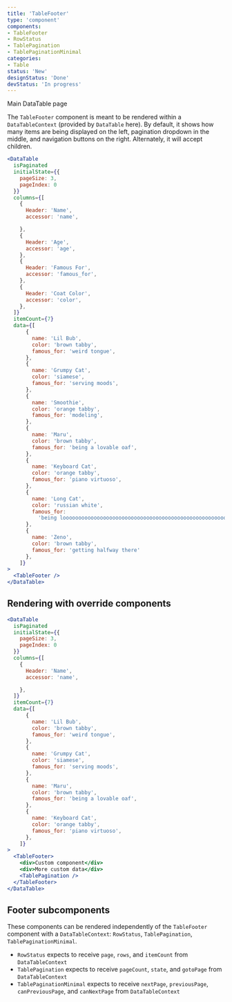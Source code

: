 ```yaml
---
title: 'TableFooter'
type: 'component'
components:
- TableFooter
- RowStatus
- TablePagination
- TablePaginationMinimal
categories:
- Table
status: 'New'
designStatus: 'Done'
devStatus: 'In progress'
---
```


<Link to="/components/datatable/">Main DataTable page</Link>

The `TableFooter` component is meant to be rendered within a `DataTableContext` (provided by `DataTable` here).
By default, it shows how many items are being displayed on the left, pagination dropdown in the middle, and
navigation buttons on the right.
Alternately, it will accept children.

```jsx live=true
<DataTable
  isPaginated
  initialState={{
    pageSize: 3,
    pageIndex: 0
  }}
  columns={[
    {
      Header: 'Name',
      accessor: 'name',

    },
    {
      Header: 'Age',
      accessor: 'age',
    },
    {
      Header: 'Famous For',
      accessor: 'famous_for',
    },
    {
      Header: 'Coat Color',
      accessor: 'color',
    },
  ]}
  itemCount={7}
  data={[
      {
        name: 'Lil Bub',
        color: 'brown tabby',
        famous_for: 'weird tongue',
      },
      {
        name: 'Grumpy Cat',
        color: 'siamese',
        famous_for: 'serving moods',
      },
      {
        name: 'Smoothie',
        color: 'orange tabby',
        famous_for: 'modeling',
      },
      {
        name: 'Maru',
        color: 'brown tabby',
        famous_for: 'being a lovable oaf',
      },
      {
        name: 'Keyboard Cat',
        color: 'orange tabby',
        famous_for: 'piano virtuoso',
      },
      {
        name: 'Long Cat',
        color: 'russian white',
        famous_for:
          'being loooooooooooooooooooooooooooooooooooooooooooooooooooooong',
      },
      {
        name: 'Zeno',
        color: 'brown tabby',
        famous_for: 'getting halfway there'
      },
    ]}
>
  <TableFooter />
</DataTable>
```

## Rendering with override components
```jsx live=true
<DataTable
  isPaginated
  initialState={{
    pageSize: 3,
    pageIndex: 0
  }}
  columns={[
    {
      Header: 'Name',
      accessor: 'name',

    },
  ]}
  itemCount={7}
  data={[
      {
        name: 'Lil Bub',
        color: 'brown tabby',
        famous_for: 'weird tongue',
      },
      {
        name: 'Grumpy Cat',
        color: 'siamese',
        famous_for: 'serving moods',
      },
      {
        name: 'Maru',
        color: 'brown tabby',
        famous_for: 'being a lovable oaf',
      },
      {
        name: 'Keyboard Cat',
        color: 'orange tabby',
        famous_for: 'piano virtuoso',
      },
    ]}
>
  <TableFooter>
    <div>Custom component</div>
    <div>More custom data</div>
    <TablePagination />
  </TableFooter>
</DataTable>
```

## Footer subcomponents
These components can be rendered independently of the `TableFooter` component with a `DataTableContext`: `RowStatus`,
`TablePagination`, `TablePaginationMinimal`.
- `RowStatus` expects to receive `page`, `rows`, and `itemCount` from `DataTableContext`
- `TablePagination` expects to receive `pageCount`, `state`, and `gotoPage` from `DataTableContext`
- `TablePaginationMinimal` expects to receive `nextPage`, `previousPage`, `canPreviousPage`, and `canNextPage` from `DataTableContext`
